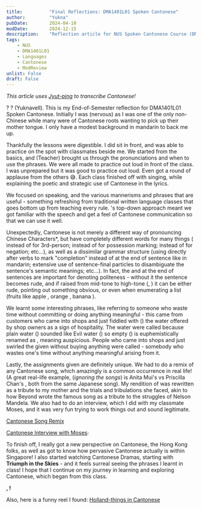 ```yaml
---
title:          "Final Reflections: DMA1401L01 Spoken Cantonese"
author:         "Yukna"
pubDate:        2024-04-10 
modDate:        2024-12-15
description:    "Reflection article for NUS Spoken Cantonese Course (DMA1401L01)."
tags:
    - NUS 
    - DMA1401L01 
    - Languages 
    - Cantonese 
    - ModReview
unlist: False
draft: False
---
```



*This article uses [Jyut-ping](https://en.wikipedia.org/wiki/Jyutping) to transcribe Cantonese!*

<Furigana hanzi="你好嗎" jyutping="nei5 hou2 maa1" />? <Furigana hanzi="最近點啊" jyutping="zeoi3 gan6 dim2 aa3" />? <Furigana hanzi="我名叫威玉鉤" jyutping="ngo5 ming2 giu3 wai1 juk6 ngau1" /> (Yuknavell). This is my End-of-Semester reflection for DMA1401L01 Spoken Cantonese. Initially I was <Furigana hanzi="緊張" jyutping="gan2 zoeng1" /> (nervous) as I was one of the only non-Chinese while many were of Cantonese roots wanting to pick up their mother tongue. I only have a modest background in mandarin to back me up. 

Thankfully the lessons were digestible. I did sit in front, and was able to practice on the spot with classmates beside me. We started from the basics, and <Furigana hanzi="老師" jyutping="lou5 si1" /> (Teacher) brought us through the pronunciations and when to use the phrases. We were all made to practice out loud in front of the class. I was unprepared but it was good to practice out loud. Even got a round of applause from the others 😅. Each class finished off with <Furigana hanzi="老師" jyutping="lou5 si1" /> singing, while explaining the poetic and strategic use of Cantonese in the lyrics. 

We focused on speaking, and the various mannerisms and phrases that are useful - something refreshing from traditional written language classes that goes bottom up from teaching every rule. <Furigana hanzi="老師" jyutping="lou5 si1" />'s top-down approach meant we got familiar with the speech and get a feel of Cantonese communication so that we can use it well.

Unexpectedly, Cantonese is not merely a different way of pronouncing Chinese Characters*, but have completely different words for many things (**<Furigana hanzi="佢" jyutping="keoi5" />** instead of **<Furigana hanzi="他" jyutping="taa1" />** for 3rd-person; **<Furigana hanzi="嘅" jyutping="ge3" />** instead of **<Furigana hanzi="的" jyutping="dik1" />** for possession marking; **<Furigana hanzi="唔" jyutping="m4" />** instead of **<Furigana hanzi="不" jyutping="bat1" />** for negation; etc...), as well as a dissimilar grammar structure (using **<Furigana hanzi="咗" jyutping="zo2" />** directly after verbs to mark "completion" instead of **<Furigana hanzi="了" jyutping="liu5" />** at the end of sentence like in mandarin; extensive use of sentence-final particles to disambiguate the sentence's semantic meanings; etc...). In fact, the **<Furigana hanzi="阿" jyutping="aa3" />** and **<Furigana hanzi="喇" jyutping="laa3" />** at the end of sentences are important for denoting politeness - without it the sentence becomes rude, and if raised from mid-tone to high-tone (**<Furigana hanzi="吖" jyutping="aa1" />**, **<Furigana hanzi="喇" jyutping="laa1" />**) it can be either rude, pointing out something obvious, or even when enumerating a list (fruits like apple **<Furigana hanzi="喇" jyutping="laa1" />**, orange **<Furigana hanzi="喇" jyutping="laa1" />**, banana **<Furigana hanzi="喇" jyutping="laa1" />**).

We learnt some interesting phrases, like **<Furigana hanzi="混吉" jyutping="wan6 gat1" />** referring to someone who waste time without committing or doing anything meaningful - this came from customers who came into shops and just fiddled with (**<Furigana hanzi="混" jyutping="wan6" />**) the water offered by shop owners as a sign of hospitality. The water were called **<Furigana hanzi="吉水" jyutping="gat1 seoi2" />** because plain water (**<Furigana hanzi="空水" jyutping="hung1 seoi2" />**) sounded like Evil water (**<Furigana hanzi="兇水" jyutping="hung1 seoi2" />**) so empty (**<Furigana hanzi="空" jyutping="hung1" />**) is euphemistically renamed as **<Furigana hanzi="吉" jyutping="gat1" />**, meaning auspicious. People who came into shops and just swirled the given **<Furigana hanzi="吉水" jyutping="gat1 seoi2" />** without buying anything were called **<Furigana hanzi="混吉" jyutping="wan6 gat1" />** - somebody who wastes one's time without anything meaningful arising from it.

Lastly, the assignments given are definitely unique. We had to do a remix of any Cantonese song, which amazingly is a common occurrence in real life! (A great real-life example, (*ignoring the <Furigana hanzi="鹹濕" jyutping="haam4 sap1" /> songs*) is Anita Mui's **<Furigana hanzi="夕陽之歌" jyutping="zik6 joeng4 zi1 go1" />** vs Priscilla Chan's **<Furigana hanzi="千千闕歌" jyutping="cin1 cin1 kyut3 go1" />**, both from the same Japanese song). My rendition of **<Furigana hanzi="光輝歲月" jyutping="gwong1 fai1 seoi3 jyut6" />** was rewritten as a tribute to my mother and the trials and tribulations she faced, akin to how Beyond wrote the famous song as a tribute to the struggles of Nelson Mandela. We also had to do an interview, which I did with my classmate Moses, and it was very fun trying to work things out and sound legitimate.

[Cantonese Song Remix](2024-02-26-Cantonese_Song_Remix.markdown)
<YouTube id="https://youtu.be/m2CqFGLIeMs?si=4avCqoyLSvyLV4mA" />

[Cantonese Interview with Moses](https://www.youtube.com/watch?v=U7M8_q5_MhY): 
<YouTube id="https://www.youtube.com/watch?v=U7M8_q5_MhY" />

To finish off, I really got a new perspective on Cantonese, the Hong Kong folks, as well as got to know how pervasive Cantonese actually is within Singapore! I also started watching Cantonese Dramas, starting with **Triumph in the Skies** - and it feels surreal seeing the phrases I learnt in class! I hope that I continue on my journey in learning and exploring Cantonese, which began from this class.

**<Furigana hanzi="唔該" jyutping="m4 goi1" />, <Furigana hanzi="下次見" jyutping="ha6 ci3 gin3" />!**



Also, here is a funny reel I found: [Holland-things in Cantonese](https://www.instagram.com/reel/C4xoXH-PzPB/?igsh=MWU5Zm1mYm5tYXprZg==)
